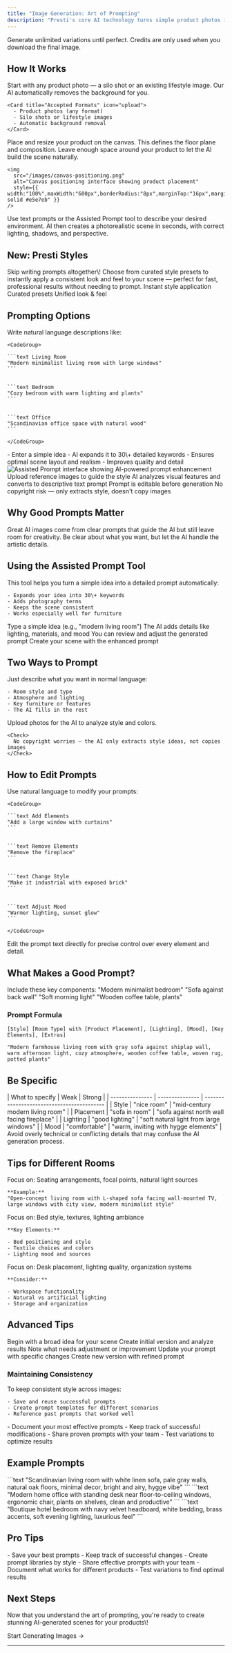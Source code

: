 ```yaml
---
title: "Image Generation: Art of Prompting"
description: "Presti's core AI technology turns simple product photos into beautiful, photorealistic lifestyle scenes — trained exclusively on furniture images. Key Benefit: Generate unlimited variations until perfect. Credits are only used when you download the final image."
---
```


<Card title="💡 Key Benefit" icon="star" color="#blue">
  Generate unlimited variations until perfect. Credits are only used when you download the final image.
</Card>

## How It Works

<Steps>
  <Step title="Upload Your Product">
    Start with any product photo — a silo shot or an existing lifestyle image. Our AI automatically removes the background for you.

    <Card title="Accepted Formats" icon="upload">
      - Product photos (any format)
      - Silo shots or lifestyle images
      - Automatic background removal
    </Card>
  </Step>
  <Step title="Position & Scale">
    Place and resize your product on the canvas. This defines the floor plane and composition. Leave enough space around your product to let the AI build the scene naturally.

    <img
      src="/images/canvas-positioning.png"
      alt="Canvas positioning interface showing product placement"
      style={{ width:"100%",maxWidth:"600px",borderRadius:"8px",marginTop:"16px",marginBottom:"16px",border:"1px solid #e5e7eb" }}
    />
  </Step>
  <Step title="Describe Your Scene & Generate">
    Use text prompts or the Assisted Prompt tool to describe your desired environment. AI then creates a photorealistic scene in seconds, with correct lighting, shadows, and perspective.
  </Step>
</Steps>

## New: Presti Styles

<Card title="Skip the Prompting" icon="magic-wand" color="#purple">
  Skip writing prompts altogether\! Choose from curated style presets to instantly apply a consistent look and feel to your scene — perfect for fast, professional results without needing to prompt.

  <CardGroup cols={3}>
    <Card title="Fast Results" icon="zap">
      Instant style application
    </Card>
    <Card title="Professional" icon="award">
      Curated presets
    </Card>
    <Card title="Consistent" icon="layers">
      Unified look & feel
    </Card>
  </CardGroup>
</Card>

## Prompting Options

<Tabs>
  <Tab title="Text Prompt">
    Write natural language descriptions like:

    <CodeGroup>

    ```text Living Room
    "Modern minimalist living room with large windows"
    ```

    
    ```text Bedroom
    "Cozy bedroom with warm lighting and plants"
    ```

    
    ```text Office
    "Scandinavian office space with natural wood"
    ```

    </CodeGroup>
  </Tab>
  <Tab title="Assisted Prompt">
    <Card title="AI-Powered Enhancement" icon="robot">
      - Enter a simple idea
      - AI expands it to 30\+ detailed keywords
      - Ensures optimal scene layout and realism
      - Improves quality and detail
    </Card>
    <img
      src="/images/assisted-prompt.png"
      alt="Assisted Prompt interface showing AI-powered prompt enhancement"
      style={{ width:"100%",maxWidth:"700px",borderRadius:"8px",marginTop:"16px",marginBottom:"16px",border:"1px solid #e5e7eb" }}
    />
  </Tab>
  <Tab title="Inspiration Images">
    <Steps>
      <Step title="Upload Reference">
        Upload reference images to guide the style
      </Step>
      <Step title="AI Analysis">
        AI analyzes visual features and converts to descriptive text prompt
      </Step>
      <Step title="Edit & Generate">
        Prompt is editable before generation
      </Step>
    </Steps>
    <Tip>
      No copyright risk — only extracts style, doesn't copy images
    </Tip>
  </Tab>
</Tabs>

## Why Good Prompts Matter

<Warning>
  Great AI images come from clear prompts that guide the AI but still leave room for creativity.
</Warning>

<Card title="Main Principle" icon="lightbulb">
  Be clear about what you want, but let the AI handle the artistic details.
</Card>

## Using the Assisted Prompt Tool

<AccordionGroup>
  <Accordion title="How It Works" icon="cog">
    This tool helps you turn a simple idea into a detailed prompt automatically:

    - Expands your idea into 30\+ keywords
    - Adds photography terms
    - Keeps the scene consistent
    - Works especially well for furniture
  </Accordion>
  <Accordion title="Step-by-Step Usage" icon="list">
    <Steps>
      <Step title="Simple Input">
        Type a simple idea (e.g., "modern living room")
      </Step>
      <Step title="AI Enhancement">
        The AI adds details like lighting, materials, and mood
      </Step>
      <Step title="Review & Tweak">
        You can review and adjust the generated prompt
      </Step>
      <Step title="Generate">
        Create your scene with the enhanced prompt
      </Step>
    </Steps>
  </Accordion>
</AccordionGroup>

## Two Ways to Prompt

<CardGroup cols={2}>
  <Card title="1. Write a Description" icon="pen">
    Just describe what you want in normal language:

    - Room style and type
    - Atmosphere and lighting
    - Key furniture or features
    - The AI fills in the rest
  </Card>
  <Card title="2. Upload Inspiration Images" icon="image">
    Upload photos for the AI to analyze style and colors.

    <Check>
      No copyright worries — the AI only extracts style ideas, not copies images
    </Check>
  </Card>
</CardGroup>

## How to Edit Prompts

<Tabs>
  <Tab title="Chat Commands">
    Use natural language to modify your prompts:

    <CodeGroup>

    ```text Add Elements
    "Add a large window with curtains"
    ```

    
    ```text Remove Elements
    "Remove the fireplace"
    ```

    
    ```text Change Style
    "Make it industrial with exposed brick"
    ```

    
    ```text Adjust Mood
    "Warmer lighting, sunset glow"
    ```

    </CodeGroup>
  </Tab>
  <Tab title="Direct Editing">
    Edit the prompt text directly for precise control over every element and detail.
  </Tab>
</Tabs>

## What Makes a Good Prompt?

<Card title="Essential Elements" icon="checklist">
  Include these key components:

  <Steps>
    <Step title="Room Type & Style">
      "Modern minimalist bedroom"
    </Step>
    <Step title="Product Placement">
      "Sofa against back wall"
    </Step>
    <Step title="Lighting & Mood">
      "Soft morning light"
    </Step>
    <Step title="Key Details">
      "Wooden coffee table, plants"
    </Step>
  </Steps>
</Card>

### Prompt Formula

<CodeGroup>

```text Structure
[Style] [Room Type] with [Product Placement], [Lighting], [Mood], [Key Elements], [Extras]
```


```text Example
"Modern farmhouse living room with gray sofa against shiplap wall, warm afternoon light, cozy atmosphere, wooden coffee table, woven rug, potted plants"
```

</CodeGroup>

## Be Specific

<Tabs>
  <Tab title="Comparison Guide">
    | What to specify | Weak            | Strong                                     |
    | --------------- | --------------- | ------------------------------------------ |
    | Style           | "nice room"     | "mid-century modern living room"           |
    | Placement       | "sofa in room"  | "sofa against north wall facing fireplace" |
    | Lighting        | "good lighting" | "soft natural light from large windows"    |
    | Mood            | "comfortable"   | "warm, inviting with hygge elements"       |
  </Tab>
  <Tab title="What to Avoid">
    <Warning>
      Avoid overly technical or conflicting details that may confuse the AI generation process.
    </Warning>
  </Tab>
</Tabs>

## Tips for Different Rooms

<AccordionGroup>
  <Accordion title="Living Room" icon="couch">
    Focus on: Seating arrangements, focal points, natural light sources

    **Example:**
    "Open-concept living room with L-shaped sofa facing wall-mounted TV, large windows with city view, modern minimalist style"
  </Accordion>
  <Accordion title="Bedroom" icon="bed">
    Focus on: Bed style, textures, lighting ambiance

    **Key Elements:**

    - Bed positioning and style
    - Textile choices and colors
    - Lighting mood and sources
  </Accordion>
  <Accordion title="Office" icon="briefcase">
    Focus on: Desk placement, lighting quality, organization systems

    **Consider:**

    - Workspace functionality
    - Natural vs artificial lighting
    - Storage and organization
  </Accordion>
</AccordionGroup>

## Advanced Tips

<Card title="Iterative Improvement Process" icon="refresh">
  <Steps>
    <Step title="Start Broad">
      Begin with a broad idea for your scene
    </Step>
    <Step title="Generate & Review">
      Create initial version and analyze results
    </Step>
    <Step title="Identify Changes">
      Note what needs adjustment or improvement
    </Step>
    <Step title="Refine Prompt">
      Update your prompt with specific changes
    </Step>
    <Step title="Regenerate">
      Create new version with refined prompt
    </Step>
  </Steps>
</Card>

### Maintaining Consistency

<Tabs>
  <Tab title="Style Consistency">
    To keep consistent style across images:

    - Save and reuse successful prompts
    - Create prompt templates for different scenarios
    - Reference past prompts that worked well
  </Tab>
  <Tab title="Best Practices">
    - Document your most effective prompts
    - Keep track of successful modifications
    - Share proven prompts with your team
    - Test variations to optimize results
  </Tab>
</Tabs>

## Example Prompts

<AccordionGroup>
  <Accordion title="Scandinavian Style" icon="home">
    ```text
    "Scandinavian living room with white linen sofa, pale gray walls, natural oak floors, minimal decor, bright and airy, hygge vibe"
    ```
  </Accordion>
  <Accordion title="Modern Office" icon="computer">
    ```text
    "Modern home office with standing desk near floor-to-ceiling windows, ergonomic chair, plants on shelves, clean and productive"
    ```
  </Accordion>
  <Accordion title="Boutique Hotel" icon="building">
    ```text
    "Boutique hotel bedroom with navy velvet headboard, white bedding, brass accents, soft evening lighting, luxurious feel"
    ```
  </Accordion>
</AccordionGroup>

## Pro Tips

<CardGroup cols={2}>
  <Card title="Organization" icon="folder">
    - Save your best prompts
    - Keep track of successful changes
    - Create prompt libraries by style
  </Card>
  <Card title="Team Collaboration" icon="users">
    - Share effective prompts with your team
    - Document what works for different products
    - Test variations to find optimal results
  </Card>
</CardGroup>

## Next Steps

<Card title="Ready to Generate?" icon="sparkles">
  Now that you understand the art of prompting, you're ready to create stunning AI-generated scenes for your products\!

  Start Generating Images →
</Card>

---

<Snippet file="advanced-generation-tips.mdx" />